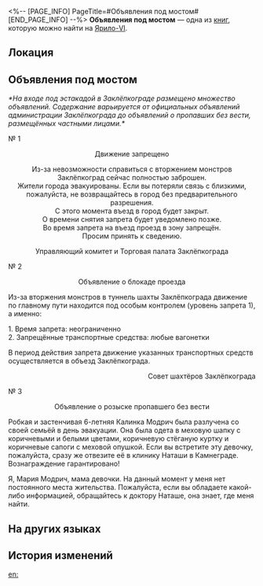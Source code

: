 <%-- [PAGE_INFO]
PageTitle=#Объявления под мостом#
[END_PAGE_INFO] --%>
{{Дополнить}}
{{Книга Инфобокс
|id           = 007
|partIds      = 190107
|Название     = 
|Изображение  = Предмет Записи.png
|Мир          = Ярило-VI
|Томов        = 1
|Автор        = <!--нужно добавить-->
|Описание     = Кипа объявлений, которая появилась на въезде в Заклёпкоград во время эвакуации.
|Том1         = {{tx}}
|Источник1    = {{tx|Отсутствует источник}}
|Персонажи    = 
|Фракции      = 
}}
'''Объявления под мостом''' — одна из [[Книги|книг]], которую можно найти на [[Ярило-VI]].

==Локация==
{{Отметка карты|<!--название карты-->|<!--id отметки-->}}

==Объявления под мостом==
''*На входе под эстакадой в Заклёпкограде размещено множество объявлений. Содержание варьируется от официальных объявлений администрации Заклёпкограда до объявлений о пропавших без вести, размещённых частными лицами.*''

№ 1

<div align="center">Движение запрещено

Из-за невозможности справиться с вторжением монстров Заклёпкоград сейчас полностью заброшен.<br />
Жители города эвакуированы. Если вы потеряли связь с близкими, пожалуйста, не возвращайтесь в город без предварительного разрешения.<br />
С этого момента въезд в город будет закрыт.<br />
О времени снятия запрета будет уведомлено позже.<br />
Во время запрета на въезд проезд в зону запрещён.<br />
Просим принять к сведению.

Управляющий комитет и Торговая палата Заклёпкограда</div>

№ 2

<div align="center">Объявление о блокаде проезда</div>

Из-за вторжения монстров в туннель шахты Заклёпкограда движение по главному пути находится под особым контролем (уровень запрета 1), а именно:

1. Время запрета: неограниченно<br />
2. Запрещённые транспортные средства: любые вагонетки

В период действия запрета движение указанных транспортных средств осуществляется в объезд Заклёпкограда.

<div align="right">Совет шахтёров Заклёпкограда</div>

№ 3

<div align="center">Объявление о розыске пропавшего без вести</div>

Робкая и застенчивая 6-летняя Калинка Модрич была разлучена со своей семьёй в день эвакуации. Она была одета в меховую шапку с коричневыми и белыми цветами, коричневую стёганую куртку и коричневые сапоги с меховой опушкой. Если вы встретите эту девочку, пожалуйста, сразу же отвезите её в клинику Наташи в Камнеграде. Вознаграждение гарантировано!

Я, Мария Модрич, мама девочки. На данный момент у меня нет постоянного места жительства. Пожалуйста, если вы обладаете какой-либо информацией, обращайтесь к доктору Наташе, она знает, где меня найти.

==На других языках==
{{На других языках
|en   = Notice Under Bridge
|zhs  = 天桥下的告示
|zht  = 天橋下的告示
|ja   = 歩道橋の下の告示
|ko   = 육교 아래의 공지
|es   = Anuncios pegados bajo el puente elevado
|fr   = Avis sous le pont
|ru   = Объявления под мостом
|th   = ประกาศใต้สะพาน
|vi   = Biểu Ngữ Dưới Cầu Vượt
|de   = Ankündigung unter der Brücke
|id   = Pengumuman Bawah Jembatan
|pt   = Aviso Embaixo da Ponte
}}

==История изменений==
{{История изменений|3.5}}

[[en:]]